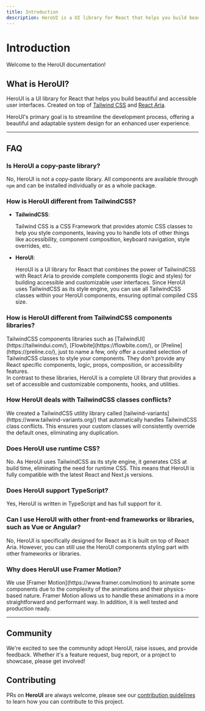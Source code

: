 ```yaml
---
title: Introduction
description: HeroUI is a UI library for React that helps you build beautiful and accessible user interfaces. Created on top of Tailwind CSS and React Aria.
---
```


# Introduction

Welcome to the HeroUI documentation!

<CarbonAd />

<NextImage
  priority
  src="/heroui-banner.png"
  quality={100}
  width={700}
  height={350}
  alt="HeroUI banner"
  className="w-full border border-transparent dark:border-default-200/50 object-fit rounded-xl shadow-lg"
/>


## What is HeroUI?

HeroUI is a UI library for React that helps you build beautiful and accessible user interfaces. Created on top of
[Tailwind CSS](https://v3.tailwindcss.com/) and [React Aria](https://react-spectrum.adobe.com/react-aria/index.html).

HeroUI's primary goal is to streamline the development process, offering a beautiful and adaptable system design for an enhanced user experience.

---

## FAQ

### Is HeroUI a copy-paste library?

No, HeroUI is not a copy-paste library. All components are available through `npm` and can be installed individually or as a whole package.

### How is HeroUI different from TailwindCSS?

- **TailwindCSS**:

  <div className="text-default-600 dark:text-default-500">
    Tailwind CSS is a CSS Framework that provides atomic CSS classes to help you style components,
    leaving you to handle lots of other things like accessibility, component composition, keyboard
    navigation, style overrides, etc.
  </div>

- **HeroUI**:
  <div className="text-default-600 dark:text-default-500">
    HeroUI is a UI library for React that combines the power of TailwindCSS with React Aria to
    provide complete components (logic and styles) for building accessible and customizable user
    interfaces. Since HeroUI uses TailwindCSS as its style engine, you can use all TailwindCSS
    classes within your HeroUI components, ensuring optimal compiled CSS size.
  </div>

### How is HeroUI different from TailwindCSS components libraries?

<div className="text-default-600 dark:text-default-500">
  TailwindCSS components libraries such as [TailwindUI](https://tailwindui.com/),
  [Flowbite](https://flowbite.com/), or [Preline](https://preline.co/), just to name a few, only offer a curated selection of TailwindCSS classes to style your components.
  They don't provide any React specific components, logic, props, composition, or accessibility features.<br/>
  <Spacer y={2}/>
  In contrast to these libraries, HeroUI is a complete UI library that provides a set of accessible and
  customizable components, hooks, and utilities.
</div>

### How HeroUI deals with TailwindCSS classes conflicts?

<div className="text-default-600 dark:text-default-500">
  We created a TailwindCSS utility library called [tailwind-variants](https://www.tailwind-variants.org/) that automatically handles TailwindCSS class conflicts. This ensures your custom classes will
  consistently override the default ones, eliminating any duplication.
</div>

### Does HeroUI use runtime CSS?

<div className="text-default-600 dark:text-default-500">
  No. As HeroUI uses TailwindCSS as its style engine, it generates CSS at build time, eliminating
  the need for runtime CSS. This means that HeroUI is fully compatible with the latest React and
  Next.js versions.
</div>

### Does HeroUI support TypeScript?

<div className="text-default-600 dark:text-default-500">
  Yes, HeroUI is written in TypeScript and has full support for it.
</div>

### Can I use HeroUI with other front-end frameworks or libraries, such as Vue or Angular?

<div className="text-default-600 dark:text-default-500">
  No, HeroUI is specifically designed for React as it is built on top of React Aria. However, you
  can still use the HeroUI components styling part with other frameworks or libraries.
</div>

### Why does HeroUI use Framer Motion?

<div className="text-default-600 dark:text-default-500">
  We use [Framer Motion](https://www.framer.com/motion) to animate some components due to
  the complexity of the animations and their physics-based nature. Framer Motion allows us to
  handle these animations in a more straightforward and performant way. In addition, it is
  well tested and production ready.
</div>

---

## Community

We're excited to see the community adopt HeroUI, raise issues, and provide feedback.
Whether it's a feature request, bug report, or a project to showcase, please get involved!

<Community />

## Contributing

PRs on **HeroUI** are always welcome, please see our [contribution guidelines](https://github.com/heroui-inc/heroui/blob/main/CONTRIBUTING.md) to learn how you can contribute to this project.

<Spacer y={4}/>

<CarbonAd/>